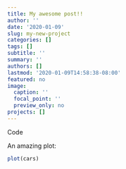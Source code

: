 ```yaml
---
title: My awesome post!!
author: ''
date: '2020-01-09'
slug: my-new-project
categories: []
tags: []
subtitle: ''
summary: ''
authors: []
lastmod: '2020-01-09T14:58:38-08:00'
featured: no
image:
  caption: ''
  focal_point: ''
  preview_only: no
projects: []
---
```


Code

An amazing plot:
```r
plot(cars)
```

